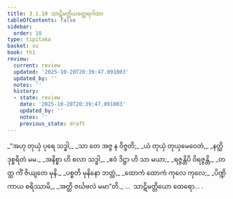 ```yaml
---
title: 3.1.10 သာဋိမတ္တိယတ္ထေရဂါထာ
tableOfContents: false
sidebar:
  order: 10
type: tipitaka
basket: su
book: th1
review:
  current: review
  updated: '2025-10-20T20:39:47.091003'
  updated_by: ''
  notes: ''
  history:
  - state: review
    date: '2025-10-20T20:39:47.091003'
    updated_by: ''
    notes: ''
    previous_state: draft
---
```



<DynamicBreadcrumb />


<ReviewStatus review={frontmatter.review} showDetails={true} />

<HypothesisAnnotation frontmatter={frontmatter} />

<Division number="246" book="th1" e="ch" v="19" p="266">

<Paragraph number="470" type="verses" book="th1">
_“အဟု တုယှံ ပုရေ သဒ္ဓါ,_  
_သာ တေ အဇ္ဇ န ဝိဇ္ဇတိ;_  
_ယံ တုယှံ တုယှမေဝေတံ,_  
_နတ္ထိ ဒုစ္စရိတံ မမ._  

</Paragraph>

</Division>
<Division number="247" book="th1" e="ch" v="19" p="266">

<Paragraph number="471" type="verses" book="th1">
_အနိစ္စာ ဟိ စလာ သဒ္ဓါ,_  
_ဧဝံ ဒိဋ္ဌာ ဟိ သာ မယာ;_  
_ရဇ္ဇန္တိပိ ဝိရဇ္ဇန္တိ,_  
_တတ္ထ ကိံ ဇိယျတေ မုနိ._  

</Paragraph>

</Division>
<Division number="248" book="th1" e="ch" v="19" p="266">

<Paragraph number="472" type="verses" book="th1">
_ပစ္စတိ မုနိနော ဘတ္တံ,_  
_ထောကံ ထောကံ ကုလေ ကုလေ;_  
_ပိဏ္ဍိကာယ စရိဿာမိ,_  
_အတ္ထိ ဇင်္ဃဗလံ မမာ”တိ._  


</Paragraph>
</Division>

<Paragraph number="473" type="center" book="th1">
…  သာဋိမတ္တိယော ထေရော… .
</Paragraph>